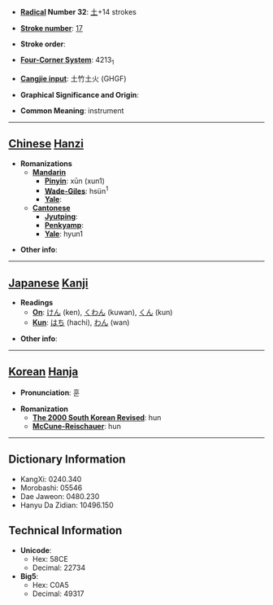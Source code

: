 * '''[[Wiktionary:Chinese radical index| Radical]] Number 32''': [[Wiktionary:Chinese radical index 土|土]]+14 strokes

* '''[[Wiktionary:Chinese total strokes index|Stroke number]]''': [[Wiktionary:Chinese total strokes index 17|17]]

* '''Stroke order''': 

* '''[[Wiktionary:Chinese four corner index|Four-Corner System]]''': 4213<sub>1</sub>

* '''[[Wiktionary:Chinese Cangjie index|Cangjie input]]''': 土竹土火 (GHGF)

* '''Graphical Significance and Origin''': 

* '''Common Meaning''': instrument

----

== [[Chinese]] [[Hanzi]] ==

* '''Romanizations'''
** '''[[Mandarin]]'''
*** '''[[Pinyin]]''': xūn (xun1)
*** '''[[Wade-Giles]]''': hsün<sup>1</sup>
*** '''[[Yale]]''': 
** '''[[Cantonese]]'''
*** '''[[Jyutping]]''':
*** '''[[Penkyamp]]''': 
*** '''[[Yale]]''': hyun1

* '''Other info''': 

----

== [[Japanese]] [[Kanji]] ==

* '''Readings'''
** '''[[On]]''': [[けん]] (ken), [[くわん]] (kuwan), [[くん]] (kun)
** '''[[Kun]]''': [[はち]] (hachi), [[わん]] (wan)

* '''Other info''':  

----

== [[Korean]] [[Hanja]] ==

* '''Pronunciation''': 훈

* '''Romanization'''
** '''[[The 2000 South Korean Revised Romanization|The 2000 South Korean Revised]]''': hun
** '''[[McCune-Reischauer]]''': hun

----

== Dictionary Information ==

* KangXi: 0240.340
* Morobashi: 05546
* Dae Jaweon: 0480.230
* Hanyu Da Zidian: 10496.150

== Technical Information ==

* '''Unicode''':
** Hex: 58CE
** Decimal: 22734
* '''Big5''':
** Hex: C0A5
** Decimal: 49317